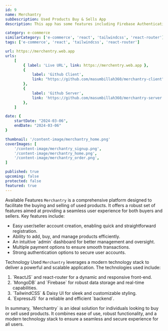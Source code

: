 ```yaml
---
id: 9
name: Merchantry
subDescription: Used Products Buy & Sells App
description: This app has some features including Firebase Authentication system, user login, and user creation by category (seller or buyer). It also allows booking products, adding to a wishlist, and includes a payment method for paying product prices.

category: e-commerce
similarCategory: ['e-commerce', 'react', 'tailwindcss', 'react-router']
tags: ['e-commerce', 'react', 'tailwindcss', 'react-router']

url: https://merchentry.web.app
urls:
    [
        { label: 'Live URL', link: https://merchentry.web.app },
        {
            label: 'Github Client',
            link: "https://github.com/masumbillah360/merchantry-client",
        },
        {
            label: 'Github Server',
            link: 'https://github.com/masumbillah360/merchantry-server',
        },
    ]

date: {
    startDate: "2024-03-06",
    endDate: "2024-03-06"
}

thumbnail: '/content-image/merchantry_home.png'
coverImages: [
    '/content-image/merchantry_signup.png',
    '/content-image/merchantry_home.png',
    '/content-image/merchantry_order.png',
]

published: true
upcoming: false
protected: false
featured: true
---
```


<Heading typo="h2">Available Features</Heading>
<Paragraph>
    `Merchantry` is a comprehensive platform designed to facilitate the buying
    and selling of used products. It offers a robust set of features aimed at
    providing a seamless user experience for both buyers and sellers. Key
    features include:
</Paragraph>
<ul>
    <li>
        Easy user/seller account creation, enabling quick and straightforward
        registration.
    </li>
    <li>Ability to add, buy, and manage products efficiently.</li>
    <li>An intuitive `admin` dashboard for better management and oversight.</li>
    <li>Multiple payment options to ensure smooth transactions.</li>
    <li>Strong authentication options to secure user accounts.</li>
</ul>


<Heading typo="h2">Technology Used</Heading>
<Paragraph>
    `Merchantry` leverages a modern technology stack to deliver a powerful and
    scalable application. The technologies used include:
</Paragraph>
<ol>
    <li>`ReactJS` and react-router for a dynamic and responsive front-end.</li>
    <li>
        `MongoDB` and `Firebase` for robust data storage and real-time
        capabilities.
    </li>
    <li>`TailwindCSS` & Daisy UI for sleek and customizable styling.</li>
    <li>`ExpressJS` for a reliable and efficient `backend`.</li>
</ol>

<Paragraph>
    In summary, `Merchantry` is an ideal solution for individuals looking to buy
    or sell used products. It combines ease of use, robust functionality, and a
    modern technology stack to ensure a seamless and secure experience for all
    users.
</Paragraph>
